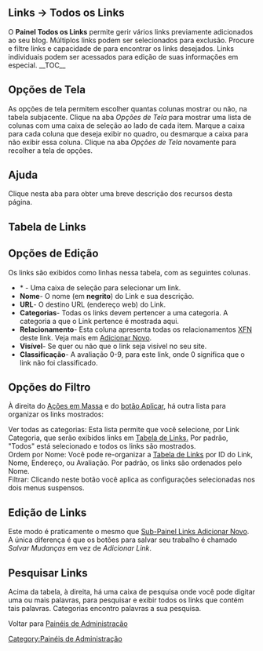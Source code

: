 {{Languages|
{{en|Links Edit SubPanel}}
{{ja|Links Edit SubPanel}}
{{pt-br|Sub-Painel Links}}
}}
{{Comunidade WP-Brasil}}
{{Ajuda}}
{{Caixa-full-border|Nota|A partir da versão 3.5, a o gerenciador de links (blogroll) ficará escondido para novas instalações e quaisquer instalações existentes do WordPress que não criaram nenhum link no gerenciados. 

Se você está atualizando a partir de uma versão anterior do WordPress e possui link guardados no gerenciador, ele vai continuar a aparecendo no menu da esquerda, normalmente. 

Se você gostaria de ativar o gerenciador em sua instalação você pode baixar e instalar o plugin [http://wordpress.org/extend/plugins/link-manager/ Link Manager]. Esta página ainda é relevante para qualquer usuário com um Gestor de ligações existentes ou com o plugin instalado.}}
==Links &rarr; Todos os Links==
O '''Painel Todos os Links''' permite gerir vários links previamente adicionados ao seu blog. Múltiplos links podem ser selecionados para exclusão. Procure e filtre links  e capacidade de para encontrar os links desejados. Links individuais podem ser acessados para edição de suas  informações em especial.
{{Imagens|[[Image:painel-links.png|750px]]|Painel Todos os Links}}
__TOC__

==Opções de Tela==
As opções de tela permitem escolher quantas colunas mostrar ou não, na tabela subjacente. Clique na aba ''Opções de Tela'' para mostrar uma lista de colunas com uma caixa de seleção ao lado de cada item. Marque a caixa para cada coluna que deseja exibir no quadro, ou desmarque a caixa para não exibir essa coluna. Clique na aba ''Opções de Tela'' novamente para recolher a tela de opções.

==Ajuda==
Clique nesta aba para obter uma breve descrição dos recursos desta página.


==Tabela de Links==
{{Edição}}

==Opções de Edição==
Os links são exibidos como linhas nessa tabela, com as seguintes colunas.
*<nowiki>*</nowiki> - Uma caixa de seleção para selecionar um link.
*'''Nome'''- O nome (em '''negrito''') do Link e sua descrição.
*'''URL'''- O destino URL (endereço web) do Link.
*'''Categorias'''- Todas os links devem pertencer a uma categoria. A categoria a que o Link pertence é mostrada aqui.
*'''Relacionamento'''- Esta coluna apresenta todas os relacionamentos [http://gmpg.org/xfn/ XFN] deste link. Veja mais em [[pt-br:Sub-Painel Links-Adicionar Novo# Link_Relationship_.28XFN.29|Adicionar Novo]].
*'''Visível'''- Se quer ou não que o link seja visível no seu site.
*'''Classificação'''- A avaliação 0-9, para este link, onde 0 significa que o link não foi classificado.

==Opções do Filtro==
À direita do [[#Ações em Massa|Ações em Massa]] e do [[#Aplicar|botão Aplicar]], há outra lista para organizar os links mostrados:
;Ver todas as categorias: Esta lista permite que você selecione, por Link Categoria, que serão exibidos links em [[# Tabela de Links | Tabela de Links.]] Por padrão, "Todos" está selecionado e todos os links são mostrados.
; Ordem por Nome: Você pode re-organizar a [[#Tabela de Links|Tabela de Links]] por ID do Link, Nome, Endereço, ou Avaliação. Por padrão, os links são ordenados pelo Nome.
; Filtrar: Clicando neste botão você aplica as configurações selecionadas nos dois menus suspensos.
==Edição de Links==
Este modo é praticamente o mesmo que [[pt-br:Sub-Painel Links-Adicionar Novo|Sub-Painel Links Adicionar Novo]]. A única diferença é que os botões para salvar seu trabalho é chamado 
''Salvar Mudanças'' em vez de ''Adicionar Link''.

==Pesquisar Links==
Acima da tabela, à direita, há uma caixa de pesquisa onde você pode digitar uma ou mais palavras, para pesquisar e exibir todos os links que contém tais palavras. Categorias encontro palavras a sua pesquisa.

Voltar para [[pt-br:Painéis de Administração| Painéis de Administração]]

{{Painel de Administração}}
{{AjudaPainel}}
[[Category:Painéis de Administração]]
{{DEFAULTSORT:T}}